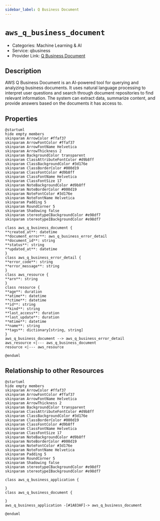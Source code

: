 ```yaml
---
sidebar_label: Q Business Document
---
```


# `aws_q_business_document`

- Categories: Machine Learning & AI
- Service: qbusiness
- Provider Link: [Q Business Document](https://aws.amazon.com/q/business-docs/)

## Description
AWS Q Business Document is an AI-powered tool for querying and analyzing business documents. It uses natural language processing to interpret user questions and search through document repositories to find relevant information. The system can extract data, summarize content, and provide answers based on the documents it has access to.

## Properties
<ZoomPanPinch>

```kroki imgType="plantuml" imgAlt="Diagram of Q Business Document data model"
@startuml
hide empty members
skinparam ArrowColor #ffaf37
skinparam ArrowFontColor #ffaf37
skinparam ArrowFontName Helvetica
skinparam ArrowThickness 2
skinparam BackgroundColor transparent
skinparam ClassAttributeFontColor #d9b8ff
skinparam ClassBackgroundColor #3d176e
skinparam ClassBorderColor #000d19
skinparam ClassFontColor #d9b8ff
skinparam ClassFontName Helvetica
skinparam ClassFontSize 17
skinparam NoteBackgroundColor #d9b8ff
skinparam NoteBorderColor #000d19
skinparam NoteFontColor #3d176e
skinparam NoteFontName Helvetica
skinparam Padding 5
skinparam RoundCorner 5
skinparam Shadowing false
skinparam stereotypeCBackgroundColor #e98df7
skinparam stereotypeIBackgroundColor #e98df7

class aws_q_business_document {
**created_at**: datetime
**document_error**: aws_q_business_error_detail
**document_id**: string
**status**: string
**updated_at**: datetime
}
class aws_q_business_error_detail {
**error_code**: string
**error_message**: string
}
class aws_resource {
**arn**: string
}
class resource {
**age**: duration
**atime**: datetime
**ctime**: datetime
**id**: string
**kind**: string
**last_access**: duration
**last_update**: duration
**mtime**: datetime
**name**: string
**tags**: dictionary[string, string]
}
aws_q_business_document --> aws_q_business_error_detail
aws_resource <|--- aws_q_business_document
resource <|--- aws_resource

@enduml
```

</ZoomPanPinch>


## Relationship to other Resources
<ZoomPanPinch>

```kroki imgType="plantuml" imgAlt="Diagram of Q Business Document resource relationships"
@startuml
hide empty members
skinparam ArrowColor #ffaf37
skinparam ArrowFontColor #ffaf37
skinparam ArrowFontName Helvetica
skinparam ArrowThickness 2
skinparam BackgroundColor transparent
skinparam ClassAttributeFontColor #d9b8ff
skinparam ClassBackgroundColor #3d176e
skinparam ClassBorderColor #000d19
skinparam ClassFontColor #d9b8ff
skinparam ClassFontName Helvetica
skinparam ClassFontSize 17
skinparam NoteBackgroundColor #d9b8ff
skinparam NoteBorderColor #000d19
skinparam NoteFontColor #3d176e
skinparam NoteFontName Helvetica
skinparam Padding 5
skinparam RoundCorner 5
skinparam Shadowing false
skinparam stereotypeCBackgroundColor #e98df7
skinparam stereotypeIBackgroundColor #e98df7

class aws_q_business_application {

}
class aws_q_business_document {

}
aws_q_business_application -[#1A83AF]-> aws_q_business_document

@enduml
```

</ZoomPanPinch>




